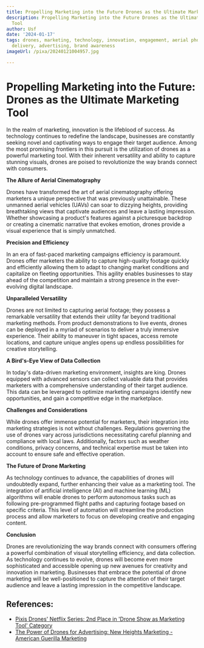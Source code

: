 ```yaml
---
title: Propelling Marketing into the Future Drones as the Ultimate Marketing Tool
description: Propelling Marketing into the Future Drones as the Ultimate Marketing
  Tool
author: Usf
date: '2024-01-17'
tags: drones, marketing, technology, innovation, engagement, aerial photography, videography,
  delivery, advertising, brand awareness
imageUrl: /pixa/20240121004957.jpg

---
```

# Propelling Marketing into the  Future: Drones as the Ultimate Marketing Tool

In the realm of marketing, innovation is the lifeblood of success. As technology continues to redefine  the landscape, businesses are  constantly seeking novel and captivating  ways to engage their target audience. Among the most promising frontiers in this pursuit is the  utilization of drones as  a  powerful marketing tool. With their inherent versatility  and  ability to capture stunning visuals, drones are poised to revolutionize the way brands connect with consumers.

**The Allure of Aerial Cinematography**

Drones  have transformed the art of aerial cinematography offering marketers a unique  perspective that was previously  unattainable. These unmanned aerial vehicles (UAVs)  can soar to dizzying heights, providing breathtaking views that captivate audiences and leave a lasting impression. Whether showcasing a product's features against a picturesque backdrop or creating a cinematic narrative that evokes emotion, drones provide a visual experience that is simply unmatched.

**Precision and Efficiency**

In an era of fast-paced marketing campaigns efficiency is paramount. Drones offer marketers  the ability  to capture high-quality footage quickly and efficiently allowing them  to adapt to changing market conditions and capitalize on fleeting opportunities. This agility enables businesses to stay  ahead of  the  competition and maintain a strong presence in the ever-evolving digital landscape.

**Unparalleled Versatility**

Drones are  not limited to capturing aerial footage; they  possess a remarkable versatility that extends their utility far beyond traditional marketing  methods. From product demonstrations to  live events, drones can be deployed in a myriad of scenarios to deliver a  truly immersive experience. Their ability to maneuver in tight spaces, access remote locations, and capture unique angles opens up endless possibilities for creative  storytelling.

**A Bird's-Eye View of Data  Collection**

In today's data-driven  marketing environment, insights are king. Drones  equipped with advanced sensors can collect valuable data  that provides marketers with a comprehensive understanding of their target audience.  This data can be leveraged to  optimize marketing campaigns identify new opportunities, and  gain a competitive edge  in the marketplace.

**Challenges and Considerations**

While drones offer immense potential for marketers, their integration into  marketing strategies is not without challenges. Regulations governing the use of drones vary across jurisdictions necessitating careful planning and compliance with  local laws. Additionally,  factors such as  weather conditions, privacy concerns, and technical expertise must be taken into account to ensure safe and  effective operation.

**The Future of Drone Marketing**

As technology continues to advance,  the capabilities of drones will undoubtedly expand,  further enhancing  their value as a  marketing tool. The integration of artificial intelligence (AI) and machine learning (ML) algorithms will enable drones to perform autonomous tasks such as following pre-programmed flight paths and capturing footage based on specific criteria. This level of automation will streamline the production process and allow marketers to  focus on developing creative and engaging content.

**Conclusion**

Drones are revolutionizing the way brands connect  with consumers offering a powerful combination of visual storytelling efficiency, and data collection.  As  technology continues to evolve, drones will become even more sophisticated and accessible opening up new avenues for creativity  and innovation in marketing. Businesses that embrace the potential of drone  marketing  will be well-positioned to  capture the attention of  their target audience and leave a lasting impression in the competitive landscape.

## References:
- [Pixis Drones' Netflix Series: 2nd Place in 'Drone Show as Marketing Tool' Category](https://youtube.com/watch?v=1XtL6KZQ558)
- [The Power of Drones for Advertising: New Heights Marketing - American Guerilla Marketing](https://americanguerillamarketing.com/home/f/the-power-of-drones-for-advertising-new-heights-marketing)
